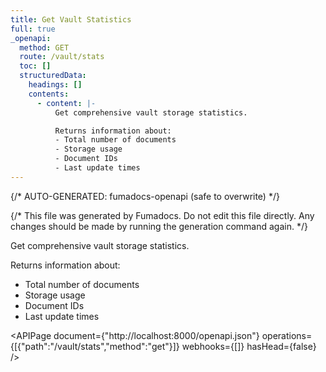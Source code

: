 ```yaml
---
title: Get Vault Statistics
full: true
_openapi:
  method: GET
  route: /vault/stats
  toc: []
  structuredData:
    headings: []
    contents:
      - content: |-
          Get comprehensive vault storage statistics.

          Returns information about:
          - Total number of documents
          - Storage usage
          - Document IDs
          - Last update times
---
```


{/* AUTO-GENERATED: fumadocs-openapi (safe to overwrite) */}


{/* This file was generated by Fumadocs. Do not edit this file directly. Any changes should be made by running the generation command again. */}

Get comprehensive vault storage statistics.

Returns information about:
- Total number of documents
- Storage usage
- Document IDs
- Last update times

<APIPage document={"http://localhost:8000/openapi.json"} operations={[{"path":"/vault/stats","method":"get"}]} webhooks={[]} hasHead={false} />